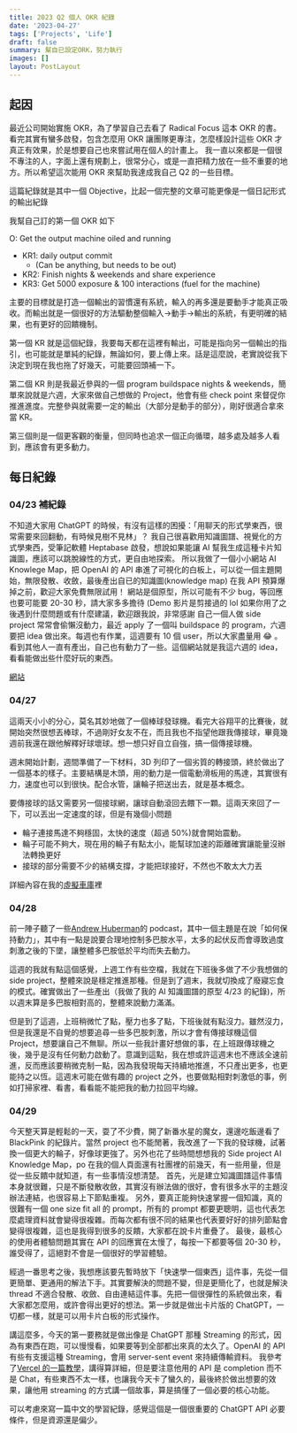```yaml
---
title: 2023 Q2 個人 OKR 紀錄
date: '2023-04-27'
tags: ['Projects', 'Life']
draft: false
summary: 幫自已設定ORK，努力執行
images: []
layout: PostLayout
---
```


## 起因

最近公司開始實施 OKR，為了學習自己去看了 Radical Focus 這本 OKR 的書。看完其實有蠻多啟發，包含怎麼用 OKR 讓團隊更專注，怎麼樣設計這些 OKR 才真正有效果，於是想要自己也來嘗試用在個人的計畫上。
我一直以來都是一個很不專注的人，字面上還有規劃上，很常分心，或是一直把精力放在一些不重要的地方。所以希望這次能用 OKR 來幫助我達成我自己 Q2 的一些目標。

這篇紀錄就是其中一個 Objective，比起一個完整的文章可能更像是一個日記形式的輸出紀錄

我幫自己訂的第一個 OKR 如下

O: Get the output machine oiled and running

- KR1: daily output commit
  - (Can be anything, but needs to be out)
- KR2: Finish nights & weekends and share experience
- KR3: Get 5000 exposure & 100 interactions (fuel for the machine)

主要的目標就是打造一個輸出的習慣還有系統，輸入的再多還是要動手才能真正吸收。而輸出就是一個很好的方法驅動整個輸入->動手->輸出的系統，有更明確的結果，也有更好的回饋機制。

第一個 KR 就是這個紀錄，我要每天都在這裡有輸出，可能是指向另一個輸出的指引，也可能就是單純的紀錄，無論如何，要上傳上來。話是這麼說，老實說從我下決定到現在我也拖了好幾天，可能要回頭補一下。

第二個 KR 則是我最近參與的一個 program buildspace nights & weekends，簡單來說就是六週，大家來做自己想做的 Project，他會有些 check point 來督促你推進進度。完整參與就需要一定的輸出（大部分是動手的部分），剛好很適合拿來當 KR。

第三個則是一個更客觀的衡量，但同時也追求一個正向循環，越多處及越多人看到，應該會有更多動力。

## 每日紀錄

### 04/23 補紀錄

不知道大家用 ChatGPT 的時候，有沒有這樣的困擾：「用聊天的形式學東西，很常需要來回翻動，有時候見樹不見林」？
我自己很喜歡用知識圖譜、視覺化的方式學東西，受筆記軟體 Heptabase 啟發，想說如果能讓 AI 幫我生成這種卡片知識圖，應該可以跳脫線性的方式，更自由地探索。
所以我做了一個小小網站 AI Knowlege Map，把 OpenAI 的 API 串進了可視化的白板上，可以從一個主題開始，無限發散、收斂，最後產出自已的知識圖(knowledge map)
在我 API 預算爆掉之前，歡迎大家免費無限試用！
網站是個原型，所以可能有不少 bug，等回應也要可能要 20-30 秒，請大家多多擔待 (Demo 影片是剪接過的 lol
如果你用了之後遇到什麼問題或有什麼建議，歡迎跟我說，非常感謝
自己一個人做 side project 常常會偷懶沒動力，最近 apply 了一個叫 buildspace 的 program，六週要把 idea 做出來。每週也有作業，這週要有 10 個 user，所以大家盡量用 😂 。看到其他人一直有產出，自己也有動力了一些。這個網站就是我這六週的 idea，看看能做出些什麼好玩的東西。

[網站](https://aiknowledgemap.com)

### 04/27

這兩天小小的分心，莫名其妙地做了一個棒球發球機。看完大谷翔平的比賽後，就開始突然很想丟棒球，不過剛好女友不在，而且我也不指望他跟我傳接球，畢竟幾週前我還在跟他解釋好球壞球。想一想只好自立自強，搞一個傳接球機。

週末開始計劃，週間準備了一下材料，3D 列印了一個劣質的轉接頭，終於做出了一個基本的樣子。主要結構是木頭，用的動力是一個電動滑板用的馬達，其實很有力，速度也可以到很快。配合水管，讓輪子把送出去，就是基本概念。

要傳接球的話又需要另一個接球網，讓球自動滾回去餵下一顆。這兩天來回了一下，可以丟出一定速度的球，但是有幾個小問題

- 輪子連接馬達不夠穩固，太快的速度（超過 50%)就會開始震動。
- 輪子可能不夠大，現在用的輪子有點太小，能幫球加速的距離確實讓能量沒辦法轉換更好
- 接球的部分需要不少的結構支撐，才能把球接好，不然也不敢太大力丟

詳細內容在我的[虛擬車庫](https://www.notion.so/joeywangtw/Baseball-launcher-8c4ae7eeb95e47c2bfb2063ece59cd66?pvs=4)裡

### 04/28

前一陣子聽了一些[Andrew Huberman](https://www.youtube.com/@hubermanlab)的 podcast，其中一個主題是在說「如何保持動力」，其中有一點是說要合理地控制多巴胺水平，太多的起伏反而會導致過度刺激之後的下墜，讓整體多巴胺低於平均而失去動力。

這週的我就有點這個感覺，上週工作有些空檔，我就在下班後多做了不少我想做的 side project，整體來說是穩定推進那種。但是到了週末，我就切換成了廢寢忘食的模式。確實做出了一些產出（我做了我的 AI 知識圖譜的原型 4/23 的紀錄)，所以週末算是多巴胺相對高的，整體來說動力滿滿。

但是到了這週，上班稍微忙了點，壓力也多了點，下班後就有點沒力。雖然沒力，但是我還是不自覺的想要追尋一些多巴胺刺激，所以才會有傳接球機這個 Project，想要讓自己不無聊。所以一些我計畫好想做的事，在上班跟傳球機之後，幾乎是沒有任何動力啟動了。意識到這點，我在想或許這週末也不應該全速前進，反而應該要稍微克制一點，因為我發現每天持續地推進，不只產出更多，也更能持之以恆。這週末可能在做有趣的 project 之外，也要做點相對刺激低的事，例如打掃家裡、看書，看看能不能把我的動力拉回平均線。

### 04/29

今天整天算是輕鬆的一天，耍了不少費，開了新番水星的魔女，還邊吃飯邊看了 BlackPink 的紀錄片。當然 project 也不能閒著，我改進了一下我的發球機，試著換一個更大的輪子，好像球更強了。另外也花了些時間想想我的 Side project AI Knowledge Map，po 在我的個人頁面還有社團裡的前幾天，有一些用量，但是從一些反饋中就知道，有一些事情沒想清楚。
首先，光是建立知識圖譜這件事情本身就很難，只是不斷發散收斂，其實沒有辦法做的很好，會有很多水平的主題沒辦法連結，也很容易上下節點重複。
另外，要真正能夠快速掌握一個知識，真的很難有一個 one size fit all 的 prompt，所有的 prompt 都要更聰明，這也代表怎麼處理資料就會變得很複雜。而每次都有很不同的結果也代表要好好的排列節點會變得很複雜，這也是我得到很多的反饋，大家都在說卡片重疊了。
最後，最核心的使用者體驗問題其實在 API 的回應實在太慢了，每按一下都要等個 20-30 秒，誰受得了，這絕對不會是一個很好的學習體驗。

經過一番思考之後，我想應該要先暫時放下「快速學一個東西」這件事，先從一個更簡單、更通用的解法下手。其實要解決的問題不變，但是更簡化了，也就是解決 thread 不適合發散、收斂、自由連結這件事。先把一個很彈性的系統做出來，看大家都怎麼用，或許會得出更好的想法。第一步就是做出卡片版的 ChatGPT，一切都一樣，就是可以用卡片白板的形式操作。

講這麼多，今天的第一要務就是做出像是 ChatGPT 那種 Streaming 的形式，因為有東西在跑，可以慢慢看，如果要等到全部都出來真的太久了。OpenAI 的 API 有些有支援這種 Streaming，會用 server-sent event 來持續傳輸資料。
我參考了[Vercel 的一篇教學](https://vercel.com/blog/gpt-3-app-next-js-vercel-edge-functions#the-frontend)，講得算詳細，但是要注意他用的 API 是 completion 而不是 Chat，有些東西不太一樣，也讓我今天卡了蠻久的，最後終於做出想要的效果，讓他用 streaming 的方式講一個故事，算是搞懂了一個必要的核心功能。

可以考慮來寫一篇中文的學習紀錄，感覺這個是一個很重要的 ChatGPT API 必要條件，但是資源還是偏少。
